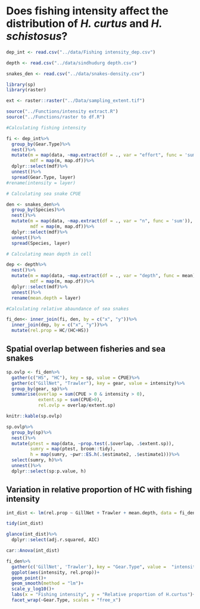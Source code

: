 # Does fishing intensity affect the distribution of *H. curtus* and *H. schistosus*?

```r
dep_int <- read.csv("../data/Fishing intensity_dep.csv")

depth <- read.csv("../data/sindhudurg depth.csv")

snakes_den <- read.csv("../data/snakes-density.csv")
```


```r
library(sp)
library(raster)

ext <- raster::raster("../Data/sampling_extent.tif")

source("../Functions/intensity extract.R")
source("../Functions/raster to df.R")

```

```r
#Calculating fishing intensity

fi <- dep_int%>%
  group_by(Gear.Type)%>%
  nest()%>%
  mutate(m = map(data, ~map.extract(df = ., var = "effort", func = 'sum')),
         mdf = map(m, map.df))%>%
  dplyr::select(mdf)%>%
  unnest()%>%
  spread(Gear.Type, layer)
#rename(intensity = layer)

# Calculating sea snake CPUE

den <- snakes_den%>%
  group_by(Species)%>%
  nest()%>%
  mutate(m = map(data, ~map.extract(df = ., var = "n", func = 'sum')),
         mdf = map(m, map.df))%>%
  dplyr::select(mdf)%>%
  unnest()%>%
  spread(Species, layer)

# Calculating mean depth in cell

dep <- depth%>%
  nest()%>%
  mutate(m = map(data, ~map.extract(df = ., var = "depth", func = mean)),
         mdf = map(m, map.df))%>%
  dplyr::select(mdf)%>%
  unnest()%>%
  rename(mean.depth = layer)

#Calculating relative abaundance of sea snakes

fi_den<- inner_join(fi, den, by = c("x", "y"))%>%
  inner_join(dep, by = c("x", "y"))%>%
  mutate(rel.prop = HC/(HC+HS))

```

## Spatial overlap between fisheries and sea snakes

```r
sp.ovlp <- fi_den%>%
  gather(c("HS", "HC"), key = sp, value = CPUE)%>%
  gather(c("GillNet", "Trawler"), key = gear, value = intensity)%>%
  group_by(gear, sp)%>%
  summarise(overlap = sum(CPUE > 0 & intensity > 0),
            extent.sp = sum(CPUE>0),
            rel.ovlp = overlap/extent.sp)

knitr::kable(sp.ovlp)
```


```r
sp.ovlp%>%
  group_by(sp)%>%
  nest()%>%
  mutate(ptest = map(data, ~prop.test(.$overlap, .$extent.sp)),
         sumry = map(ptest, broom::tidy),
         h = map(sumry, ~pwr::ES.h(.$estimate2, .$estimate1)))%>%
  select(sumry, h)%>%
  unnest()%>%
  dplyr::select(sp:p.value, h)
```


## Variation in relative proportion of HC with fishing intensity

```r
int_dist <- lm(rel.prop ~ GillNet + Trawler + mean.depth, data = fi_den)

tidy(int_dist)

glance(int_dist)%>%
  dplyr::select(adj.r.squared, AIC)

car::Anova(int_dist)

fi_den%>%
  gather(c('GillNet', 'Trawler'), key = "Gear.Type", value =  "intensity")%>%
  ggplot(aes(intensity, rel.prop))+
  geom_point()+
  geom_smooth(method = "lm")+
  scale_y_log10()+
  labs(x = "Fishing intensity", y = "Relative proportion of H.curtus")+
  facet_wrap(~Gear.Type, scales = "free_x")
```
